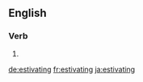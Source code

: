 ==English==

===Verb===
{{head|en}}

# {{present participle of|estivate}}

[[de:estivating]]
[[fr:estivating]]
[[ja:estivating]]